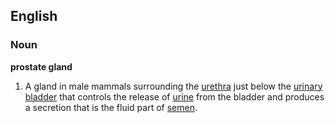 {{wikipedia}}
==English==
===Noun===
'''prostate gland'''

# {{anatomy}} A gland in male mammals surrounding the [[urethra]] just below the [[urinary bladder]] that controls the release of [[urine]] from the bladder and produces a secretion that is the fluid part of [[semen]].